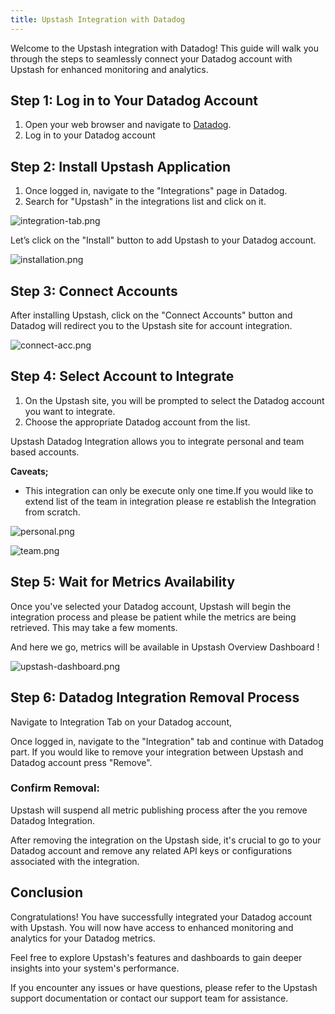 ```yaml
---
title: Upstash Integration with Datadog
---
```


Welcome to the Upstash integration with Datadog! This guide will walk you through the steps to seamlessly connect your Datadog account with Upstash for enhanced monitoring and analytics.

## **Step 1: Log in to Your Datadog Account**

1. Open your web browser and navigate to [Datadog](https://www.datadoghq.com/).
2. Log in to your Datadog account

## **Step 2: Install Upstash Application**

1. Once logged in, navigate to the "Integrations" page in Datadog.
2. Search for "Upstash" in the integrations list and click on it.

![integration-tab.png](/img/datadog/integration-tab.png)

Let’s click on the "Install" button to add Upstash to your Datadog account.

![installation.png](/img/datadog/installation.png)

## **Step 3: Connect Accounts**

After installing Upstash, click on the "Connect Accounts" button and Datadog will redirect you to the Upstash site for account integration.

![connect-acc.png](/img/datadog/connect-acc.png)

## **Step 4: Select Account to Integrate**

1. On the Upstash site, you will be prompted to select the Datadog account you want to integrate.
2. Choose the appropriate Datadog account from the list.

Upstash Datadog Integration allows you to integrate personal and team based accounts.

**Caveats;**

- This integration can only be execute only one time.If you would like to extend list of the team in integration please re establish the Integration from scratch.

![personal.png](/img/datadog/personal.png)

![team.png](/img/datadog/team.png)

## **Step 5: Wait for Metrics Availability**

Once you've selected your Datadog account, Upstash will begin the integration process and please be patient while the metrics are being retrieved. This may take a few moments.

And here we go, metrics will be available in Upstash Overview Dashboard !

![upstash-dashboard.png](/img/datadog/upstash-dashboard.png)

## **Step 6: Datadog Integration Removal Process**

Navigate to Integration Tab on your Datadog account,

Once logged in, navigate to the "Integration" tab and continue with Datadog part. If you would like to remove your integration between Upstash and Datadog account press "Remove".

### Confirm Removal:

Upstash will suspend all metric publishing process after the you remove Datadog Integration.

After removing the integration on the Upstash side, it's crucial to go to your Datadog account and remove any related API keys or configurations associated with the integration.

## **Conclusion**

Congratulations! You have successfully integrated your Datadog account with Upstash. You will now have access to enhanced monitoring and analytics for your Datadog metrics.

Feel free to explore Upstash's features and dashboards to gain deeper insights into your system's performance.

If you encounter any issues or have questions, please refer to the Upstash support documentation or contact our support team for assistance.
